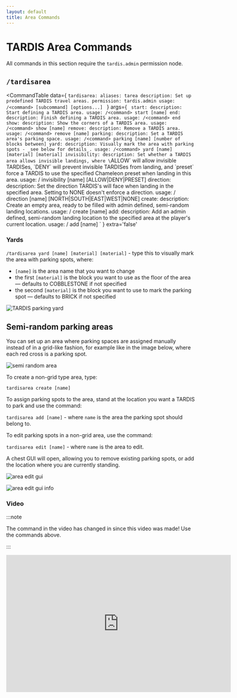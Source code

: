```yaml
---
layout: default
title: Area Commands
---
```



# TARDIS Area Commands

All commands in this section require the `tardis.admin` permission node.

## `/tardisarea`

<CommandTable data={
    `tardisarea:
    aliases: tarea
    description: Set up predefined TARDIS travel areas.
    permission: tardis.admin
    usage: /<command> [subcommand] [options...]
    `
}
args={
    `
    start:
      description: Start defining a TARDIS area.
      usage: /<command> start [name]
    end:
      description: Finish defining a TARDIS area.
      usage: /<command> end
    show:
      description: Show the corners of a TARDIS area.
      usage: /<command> show [name]
    remove:
      description: Remove a TARDIS area.
      usage: /<command> remove [name]
    parking:
      description: Set a TARDIS area's parking space.
      usage: /<command> parking [name] [number of blocks between]
    yard:
      description: Visually mark the area with parking spots - _see below for details_.
      usage: /<command> yard [name] [material] [material]
    invisibility:
      description: Set whether a TARDIS area allows invisible landings, where \`ALLOW\` will allow invisible TARDISes, \`DENY\` will prevent invisible TARDISes from landing, and \`preset\` force a TARDIS to use the specified Chameleon preset when landing in this area.
      usage: /<command> invisibility [name] [ALLOW|DENY|PRESET]
    direction:
      description: Set the direction TARDIS's will face when landing in the specified area. Setting to NONE doesn't enforce a direction.
      usage: /<command> direction [name] [NORTH|SOUTH|EAST|WEST|NONE]
    create:
      description: Create an empty area, ready to be filled with admin defined, semi-random landing locations.
      usage: /<command> create [name]
    add:
      description: Add an admin defined, semi-random landing location to the specified area at the player's current location.
      usage: /<command> add [name]
    `
}
extra='false'
>

</CommandTable>

### Yards

`/tardisarea yard [name] [material] [material]` - type this to visually mark the
area with parking spots, where:

- `[name]` is the area name that you want to change
- the first `[material]` is the block you want to use as the floor of the area
  — defaults to COBBLESTONE if not specified
- the second `[material]` is the block you want to use to mark the parking spot
  — defaults to BRICK if not specified

![TARDIS parking yard](/images/docs/yard.jpg)

## Semi-random parking areas

You can set up an area where parking spaces are assigned manually instead of in a grid-like fashion,
for example like in the image below, where each red cross is a parking spot.

![semi random area](/images/docs/semi-random-area.jpg)

To create a non-grid type area, type:

`tardisarea create [name]`

To assign parking spots to the area, stand at the location you want a TARDIS to park and use the command:

`tardisarea add [name]` - where `name` is the area the parking spot should belong to.

To edit parking spots in a non-grid area, use the command:

`tardisarea edit [name]` - where `name` is the area to edit.

A chest GUI will open, allowing you to remove existing parking spots, or add the location where you are currently
standing.

![area edit gui](/images/docs/area-edit-gui.jpg)

![area edit gui info](/images/docs/area-edit-gui-info.jpg)

### Video

:::note

The command in the video has changed in since this video was made!
Use the commands above.

:::

<iframe src="https://player.vimeo.com/video/52724961" width="600" height="366" frameborder="0" webkitallowfullscreen mozallowfullscreen allowfullscreen></iframe>
